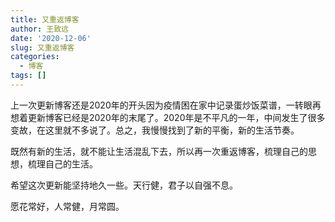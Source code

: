 ```yaml
---
title: 又重返博客
author: 王致远
date: '2020-12-06'
slug: 又重返博客
categories:
  - 博客
tags: []
---
```


上一次更新博客还是2020年的开头因为疫情困在家中记录蛋炒饭菜谱，一转眼再想着更新博客已经是2020年的末尾了。2020年是不平凡的一年，中间发生了很多变故，在这里就不多说了。总之，我慢慢找到了新的平衡，新的生活节奏。

既然有新的生活，就不能让生活混乱下去，所以再一次重返博客，梳理自己的思想，梳理自己的生活。

希望这次更新能坚持地久一些。天行健，君子以自强不息。

愿花常好，人常健，月常圆。